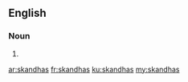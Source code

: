 ==English==

===Noun===
{{head|en}}

# {{plural of|skandha}}

[[ar:skandhas]]
[[fr:skandhas]]
[[ku:skandhas]]
[[my:skandhas]]
